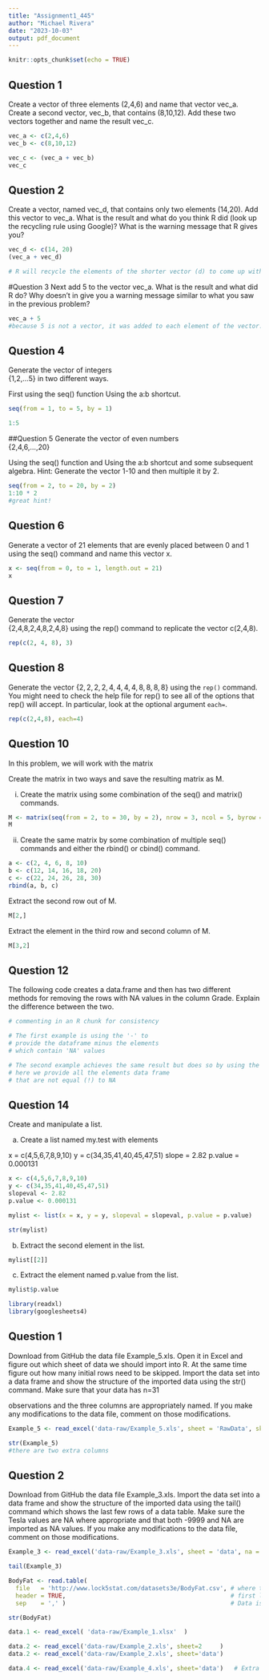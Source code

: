 ---
title: "Assignment1_445"
author: "Michael Rivera"
date: "2023-10-03"
output: pdf_document
---

```{r setup, include=FALSE}
knitr::opts_chunk$set(echo = TRUE)
```

## Question 1
Create a vector of three elements (2,4,6) and name that vector vec_a. Create a second vector, vec_b, that contains (8,10,12). Add these two vectors together and name the result vec_c.


```{r}
vec_a <- c(2,4,6)
vec_b <- c(8,10,12)

vec_c <- (vec_a + vec_b)
vec_c
```
## Question 2
Create a vector, named vec_d, that contains only two elements (14,20). Add this vector to vec_a. What is the result and what do you think R did (look up the recycling rule using Google)? What is the warning message that R gives you?

```{r}
vec_d <- c(14, 20)
(vec_a + vec_d)

# R will recycle the elements of the shorter vector (d) to come up with a vector the same length as the longer one, so 14 was added to 6, resulting in 20
```
#Question 3
Next add 5 to the vector vec_a. What is the result and what did R do? Why doesn’t in give you a warning message similar to what you saw in the previous problem?

```{r}
vec_a + 5
#because 5 is not a vector, it was added to each element of the vector. This addition didn't cause any issues and had no need to recycle so no error message was needed
```
## Question 4
Generate the vector of integers  
{1,2,…5}
  in two different ways.

First using the seq() function
Using the a:b shortcut.
```{r}
seq(from = 1, to = 5, by = 1)

1:5
```
##Question 5
Generate the vector of even numbers  
{2,4,6,…,20}
 

Using the seq() function and
Using the a:b shortcut and some subsequent algebra. Hint: Generate the vector 1-10 and then multiple it by 2.
```{r}
seq(from = 2, to = 20, by = 2)
1:10 * 2
#great hint!
```
## Question 6
Generate a vector of 21 elements that are evenly placed between 0 and 1 using the seq() command and name this vector x.
```{r}
x <- seq(from = 0, to = 1, length.out = 21)
x
```
## Question 7
Generate the vector  
{2,4,8,2,4,8,2,4,8}
  using the rep() command to replicate the vector c(2,4,8).

```{r}
rep(c(2, 4, 8), 3)
```
## Question 8
Generate the vector $\left\{ 2,2,2,2,4,4,4,4,8,8,8,8\right\}$
  using the `rep()` command. You might need to check the help file for rep() to see all of the options that rep() will accept. In particular, look at the optional argument `each=`.

```{r}
rep(c(2,4,8), each=4)
```
## Question 10
In this problem, we will work with the matrix

Create the matrix in two ways and save the resulting matrix as M.

i. Create the matrix using some combination of the seq() and matrix() commands.
```{r}
M <- matrix(seq(from = 2, to = 30, by = 2), nrow = 3, ncol = 5, byrow = TRUE)
M
```

ii. Create the same matrix by some combination of multiple seq() commands and either the rbind() or cbind() command.
```{r}
a <- c(2, 4, 6, 8, 10)
b <- c(12, 14, 16, 18, 20)
c <- c(22, 24, 26, 28, 30)
rbind(a, b, c)

```
Extract the second row out of M.
```{r}
M[2,]
```
Extract the element in the third row and second column of M.
```{r}
M[3,2]
```
## Question 12
The following code creates a data.frame and then has two different methods for removing the rows with NA values in the column Grade. Explain the difference between the two.

```{r}
# commenting in an R chunk for consistency

# The first example is using the '-' to 
# provide the dataframe minus the elements 
# which contain 'NA' values

# The second example achieves the same result but does so by using the '!' symbol.
# here we provide all the elements data frame
# that are not equal (!) to NA
```

## Question 14
Create and manipulate a list.

a. Create a list named my.test with elements

x = c(4,5,6,7,8,9,10)
y = c(34,35,41,40,45,47,51)
slope = 2.82
p.value = 0.000131
```{r}
x <- c(4,5,6,7,8,9,10)
y <- c(34,35,41,40,45,47,51)
slopeval <- 2.82
p.value <- 0.000131

mylist <- list(x = x, y = y, slopeval = slopeval, p.value = p.value)

str(mylist)
```


b. Extract the second element in the list.
```{r}
mylist[[2]]
```


c. Extract the element named p.value from the list.
```{r}
mylist$p.value
```

```{r}
library(readxl)
library(googlesheets4)
```

## Question 1
Download from GitHub the data file Example_5.xls. Open it in Excel and figure out which sheet of data we should import into R. At the same time figure out how many initial rows need to be skipped. Import the data set into a data frame and show the structure of the imported data using the str() command. Make sure that your data has n=31

observations and the three columns are appropriately named. If you make any modifications to the data file, comment on those modifications.
  
```{r}
Example_5 <- read_excel('data-raw/Example_5.xls', sheet = 'RawData', skip = 4)

str(Example_5)
#there are two extra columns
```

## Question 2
Download from GitHub the data file Example_3.xls. Import the data set into a data frame and show the structure of the imported data using the tail() command which shows the last few rows of a data table. Make sure the Tesla values are NA where appropriate and that both -9999 and NA are imported as NA values. If you make any modifications to the data file, comment on those modifications.

```{r}
Example_3 <- read_excel('data-raw/Example_3.xls', sheet = 'data', na = c('NA', -9999))

tail(Example_3)
```


```{r}
BodyFat <- read.table( 
  file   = 'http://www.lock5stat.com/datasets3e/BodyFat.csv', # where the data lives
  header = TRUE,                                              # first line is column names
  sep    = ',' )                                              # Data is separated by commas

str(BodyFat)
```

```{r}
data.1 <- read_excel( 'data-raw/Example_1.xlsx'  )

data.2 <- read_excel('data-raw/Example_2.xls', sheet=2     )   
data.2 <- read_excel('data-raw/Example_2.xls', sheet='data')   

data.4 <- read_excel('data-raw/Example_4.xls', sheet='data')   # Extra Column Example
```








